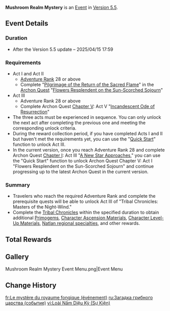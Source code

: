 {{About|the [[Version 5.5]] event|the [[Tribal Chronicles]]: [[Collective of Plenty]] quests|Mushroom Realm Mystery}}
{{Event
|name              = Mushroom Realm Mystery
|image             = Mushroom Realm Mystery Event.png
|type              = In-Game
|group             = Story Quest
|time_known        = yes
|time_start        = 2025-03-26 11:00:00
|time_start_offset = GMT+8
|time_end          = 2025-04-15 17:59:59
|link              = https://www.hoyolab.com/article/37812870
}}
{{Description|A blazing volcano nurtures a people with spirits just as fiery, braving the odds to build themselves a prosperous home.<br>It's easy to get lost in the warmth and peacefulness of countryside life, and nobody noticed that the seeds of calamity had already been planted.<br>However, despite lurking in the shadows for a long time, those schemes never took root. It's all thanks to that girl — who didn't think, and just ate.<br>Deception and derision? She'll scarf them all down.}}
'''Mushroom Realm Mystery''' is an [[Event]] in [[Version 5.5]].

==Event Details==
===Duration===
* After the Version 5.5 update – 2025/04/15 17:59

===Requirements===
* Act I and Act II
** [[Adventure Rank]] 28 or above
** Complete "[[Pilgrimage of the Return of the Sacred Flame (Quest)|Pilgrimage of the Return of the Sacred Flame]]" in the [[Archon Quest]] "[[Flowers Resplendent on the Sun-Scorched Sojourn]]"
* Act III
** Adventure Rank 28 or above
** Complete Archon Quest [[Chapter V]]: Act V "[[Incandescent Ode of Resurrection]]"
* The three acts must be experienced in sequence. You can only unlock the next act after completing the previous one and meeting the corresponding unlock criteria.
* During the reward collection period, if you have completed Acts I and II but haven't met the requirements yet, you can use the "[[Quick Start]]" function to unlock Act III.
* In the current version, once you reach Adventure Rank 28 and complete Archon Quest [[Chapter I]]: Act III "[[A New Star Approaches]]," you can use the "Quick Start" function to unlock Archon Quest Chapter V: Act I "Flowers Resplendent on the Sun-Scorched Sojourn" and continue progressing up to the latest Archon Quest in the current version.

===Summary===
* Travelers who reach the required Adventure Rank and complete the prerequisite quests will be able to unlock Act III of "Tribal Chronicles: Masters of the Night-Wind."
* Complete the [[Tribal Chronicles]] within the specified duration to obtain additional [[Primogem]]s, [[Character Ascension Material]]s, [[Character Level-Up Material]]s, [[Natlan Local Specialty|Natlan regional specialties]], and other rewards.

==Total Rewards==
{{Event Rewards
|Primogem                  = 60
|Vajrada Amethyst Fragment = 9
|Sparkless Statue Core     = 6
|Skysplit Gembloom         = 30
|Seasoned Fang             = 12
|Juvenile Fang             = 15
|sort = Primogem,Vajrada Amethyst Fragment,Sparkless Statue Core,Skysplit Gembloom,Seasoned Fang,Juvenile Fang
}}

==Gallery==
<gallery>
Mushroom Realm Mystery Event Menu.png|Event Menu
</gallery>

==Change History==
{{Change History|5.5}}

[[fr:Le mystère du royaume fongique (événement)]]
[[ru:Загадка грибного царства (событие)]]
[[vi:Loài Nấm Diệu Kỳ (Sự Kiện)]]